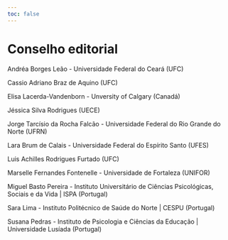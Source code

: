 ```yaml
---
toc: false
---
```


# Conselho editorial

Andréa Borges Leão - Universidade Federal do Ceará (UFC)

Cassio Adriano Braz de Aquino (UFC)

Elisa Lacerda-Vandenborn - Unversity of Calgary (Canadá)

Jéssica Silva Rodrigues (UECE)

Jorge Tarcísio da Rocha Falcão - Universidade Federal do Rio Grande do Norte (UFRN)

Lara Brum de Calais - Universidade Federal do Espírito Santo (UFES)

Luis Achilles Rodrigues Furtado (UFC)

Marselle Fernandes Fontenelle - Universidade de Fortaleza (UNIFOR)

Miguel Basto Pereira - Instituto Universitário de Ciências Psicológicas, Sociais e da Vida \| ISPA (Portugal)

Sara Lima - Instituto Politécnico de Saúde do Norte \| CESPU (Portugal)

Susana Pedras - Instituto de Psicologia e Ciências da Educação \| Universidade Lusíada (Portugal)
